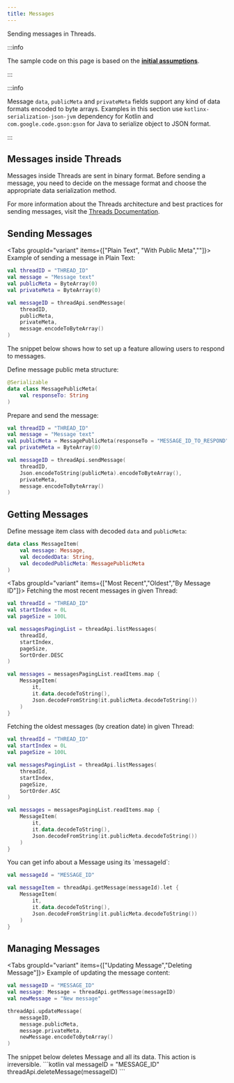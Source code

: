 ```yaml
---
title: Messages
---
```




Sending messages in Threads.

:::info

The sample code on this page is based on the **[initial assumptions](./introduction#initial-assumptions)**.

:::

:::info

Message `data`, `publicMeta` and `privateMeta` fields support any kind of data formats encoded to byte arrays. Examples in this section use `kotlinx-serialization-json-jvm` dependency for Kotlin and `com.google.code.gson:gson` for Java to serialize object to JSON format.

:::

## Messages inside Threads
Messages inside Threads are sent in binary format. Before sending a message, you need to decide on the message format and choose the appropriate data serialization method.

For more information about the Threads architecture and best practices for sending messages, visit the [Threads Documentation](../start/threads/messages).

## Sending Messages

<Tabs groupId="variant" items={["Plain Text", "With Public Meta",""]}>
<Tab value="Plain Text">
Example of sending a message in Plain Text:
```kotlin
val threadID = "THREAD_ID"
val message = "Message text"
val publicMeta = ByteArray(0)
val privateMeta = ByteArray(0)

val messageID = threadApi.sendMessage(
    threadID,
    publicMeta,
    privateMeta,
    message.encodeToByteArray()
)
```
</Tab>
<Tab value='With Public Meta'>
The snippet below shows how to set up a feature allowing users to respond to messages.

Define message public meta structure:
```kotlin
@Serializable
data class MessagePublicMeta(
    val responseTo: String
)
```
Prepare and send the message:

```kotlin
val threadID = "THREAD_ID"
val message = "Message text"
val publicMeta = MessagePublicMeta(responseTo = "MESSAGE_ID_TO_RESPOND")
val privateMeta = ByteArray(0)

val messageID = threadApi.sendMessage(
    threadID,
    Json.encodeToString(publicMeta).encodeToByteArray(),
    privateMeta,
    message.encodeToByteArray()
)
```
</Tab>
</Tabs>

## Getting Messages

Define message item class with decoded `data` and `publicMeta`:

```kotlin
data class MessageItem(
    val message: Message,
    val decodedData: String,
    val decodedPublicMeta: MessagePublicMeta
)
```

<Tabs groupId="variant" items={["Most Recent","Oldest","By Message ID"]}>
<Tab value="Most Recent">
Fetching the most recent messages in given Thread:

```kotlin
val threadId = "THREAD_ID"
val startIndex = 0L
val pageSize = 100L

val messagesPagingList = threadApi.listMessages(
    threadId,
    startIndex,
    pageSize,
    SortOrder.DESC
)

val messages = messagesPagingList.readItems.map {
    MessageItem(
        it,
        it.data.decodeToString(),
        Json.decodeFromString(it.publicMeta.decodeToString())
    )
}
```
</Tab>

<Tab value="Oldest">
Fetching the oldest messages (by creation date) in given Thread:

```kotlin
val threadId = "THREAD_ID"
val startIndex = 0L
val pageSize = 100L

val messagesPagingList = threadApi.listMessages(
    threadId,
    startIndex,
    pageSize,
    SortOrder.ASC
)

val messages = messagesPagingList.readItems.map {
    MessageItem(
        it,
        it.data.decodeToString(),
        Json.decodeFromString(it.publicMeta.decodeToString())
    )
}
```
</Tab>
<Tab value="By Message ID">
You can get info about a Message using its `messageId`:

```kotlin
val messageId = "MESSAGE_ID"

val messageItem = threadApi.getMessage(messageId).let {
    MessageItem(
        it,
        it.data.decodeToString(),
        Json.decodeFromString(it.publicMeta.decodeToString())
    )
}
```
</Tab>
</Tabs>


## Managing Messages

<Tabs groupId="variant" items={["Updating Message","Deleting Message"]}>
<Tab value="Updating Message">
Example of updating the message content:

```kotlin
val messageID = "MESSAGE_ID"
val message: Message = threadApi.getMessage(messageID)
val newMessage = "New message"

threadApi.updateMessage(
    messageID,
    message.publicMeta,
    message.privateMeta,
    newMessage.encodeToByteArray()
)
```
</Tab>

<Tab value="Deleting Message">
The snippet below deletes Message and all its data. This action is irreversible.
```kotlin
val messageID = "MESSAGE_ID"
threadApi.deleteMessage(messageID)
```
</Tab>

</Tabs>
